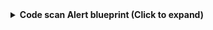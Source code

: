 <details>
<summary><b>Code scan Alert blueprint (Click to expand)</b></summary>

```json showLineNumbers
{
  "identifier": "githubCodeScanAlerts",
  "title": "Code Scan Alerts",
  "icon": "Microservice",
  "schema": {
    "properties": {
      "description": {
        "title": "Alert description",
        "type": "string"
      },
      "severity": {
        "title": "Alert severity",
        "type": "string"
      },
      "tags": {
        "items": {
          "type": "string"
        },
        "title": "Alert tags",
        "type": "array"
      },
      "url": {
        "title": "alert URL",
        "type": "string",
        "format": "url"
      }
    },
    "required": []
  },
  "mirrorProperties": {},
  "calculationProperties": {},
  "aggregationProperties": {},
  "relations": {
    "repository": {
      "title": "Repository",
      "target": "githubRepository",
      "required": true,
      "many": false
    }
  }
}
```

</details>
